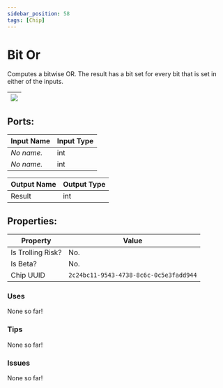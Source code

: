 ```yaml
---
sidebar_position: 58
tags: [Chip]
---
```


# Bit Or


Computes a bitwise OR. The result has a bit set for every bit that is set in either of the inputs.

| ![](https://images-ext-2.discordapp.net/external/MPmIaQzlEPmgGWlgi-WxBBXt0Bjv_zWPkg1y1f_sy3s/https/www.recroomcircuits.com/image/circuit/absolute-value?width=206&height=108) |
|-----|

## Ports:

| Input Name | Input Type |
|-----------|-----------|
| *No name.* | int |
| *No name.* | int |

| Output Name | Output Type |
|-----------|-----------|
| Result | int |

## Properties:

| Property  | Value |
|-------------------|-----------|
| Is Trolling Risk? | No. |
| Is Beta? | No. |
| Chip UUID | `2c24bc11-9543-4738-8c6c-0c5e3fadd944` |

### Uses

None so far!

### Tips

None so far!

### Issues

None so far!